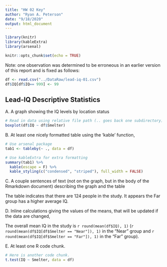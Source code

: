 ```yaml
---
title: "HW 02 Key"
author: "Ryan A. Peterson"
date: "9/18/2020"
output: html_document
---
```


```r
library(knitr)
library(kableExtra)
library(arsenal)

knitr::opts_chunk$set(echo = TRUE)
```

Note: one observation was determined to be erroneous in an earlier version of this report and is fixed as follows:

```r
df <- read.csv("../DataRaw/lead-iq-01.csv")
df$IQ[df$IQ== 999] <- 99
```

## Lead-IQ Descriptive Statistics

A. A graph showing the IQ levels by location status

```r
# Read in data using relative file path (.. goes back one subdirectory)
boxplot(df$IQ ~ df$Smelter)
```

B. At least one nicely formatted table using the 'kable' function,

```r

# Use arsenal package
tab1 <- tableby(~ ., data = df)

# Use kableExtra for extra formatting
summary(tab1) %>%
  kable(escape = F) %>% 
  kable_styling(c("condensed", "striped"), full_width = FALSE)
```

C. A couple sentences of text (not on the graph, but in the body of the Rmarkdown document) describing the graph and the table

The table indicates that there are 124 people in the study. It appears the Far group has a higher average IQ.

D. Inline calculations giving the values of the means, that will be updated if the data are changed,

The overall mean IQ in the study is `r round(mean(df$IQ), 1)` (`r round(mean(df$IQ[df$Smelter == "Near"]), 1)` in the "Near" group and `r round(mean(df$IQ[df$Smelter == "Far"]), 1)` in the "Far" group). 

E. At least one R code chunk.

```r
# Here is another code chunk.
t.test(IQ ~ Smelter, data = df)
```

